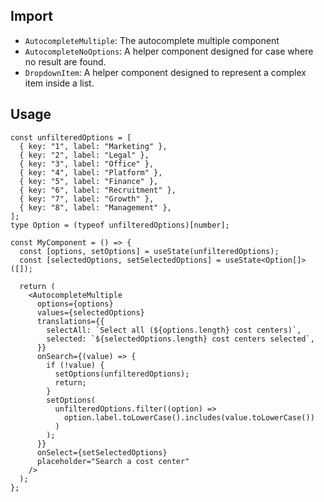 
## Import

- `AutocompleteMultiple`: The autocomplete multiple component
- `AutocompleteNoOptions`: A helper component designed for case where no result are found.
- `DropdownItem`: A helper component designed to represent a complex item inside a list.

## Usage

<Preview>
  <Demo />
</Preview>

```tsx
const unfilteredOptions = [
  { key: "1", label: "Marketing" },
  { key: "2", label: "Legal" },
  { key: "3", label: "Office" },
  { key: "4", label: "Platform" },
  { key: "5", label: "Finance" },
  { key: "6", label: "Recruitment" },
  { key: "7", label: "Growth" },
  { key: "8", label: "Management" },
];
type Option = (typeof unfilteredOptions)[number];

const MyComponent = () => {
  const [options, setOptions] = useState(unfilteredOptions);
  const [selectedOptions, setSelectedOptions] = useState<Option[]>([]);

  return (
    <AutocompleteMultiple
      options={options}
      values={selectedOptions}
      translations={{
        selectAll: `Select all (${options.length} cost centers)`,
        selected: `${selectedOptions.length} cost centers selected`,
      }}
      onSearch={(value) => {
        if (!value) {
          setOptions(unfilteredOptions);
          return;
        }
        setOptions(
          unfilteredOptions.filter((option) =>
            option.label.toLowerCase().includes(value.toLowerCase())
          )
        );
      }}
      onSelect={setSelectedOptions}
      placeholder="Search a cost center"
    />
  );
};
```

